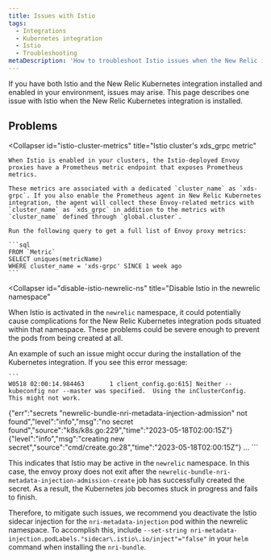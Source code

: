 ```yaml
---
title: Issues with Istio
tags:
  - Integrations
  - Kubernetes integration
  - Istio
  - Troubleshooting
metaDescription: 'How to troubleshoot Istio issues when the New Relic integration is also installed.'
---
```


If you have both Istio and the New Relic Kubernetes integration installed and enabled in your environment, issues may arise.
This page describes one issue with Istio when the New Relic Kubernetes integration is installed.

## Problems

<CollapserGroup>
  
  <Collapser
    id="istio-cluster-metrics"
    title="Istio cluster's xds_grpc metric"
  >
    When Istio is enabled in your clusters, the Istio-deployed Envoy proxies have a Prometheus metric endpoint that exposes Prometheus metrics.

    These metrics are associated with a dedicated `cluster_name` as `xds-grpc`. If you also enable the Prometheus agent in New Relic Kubernetes integration, the agent will collect these Envoy-related metrics with `cluster_name` as `xds_grpc` in addition to the metrics with `cluster_name` defined through `global.cluster`.

    Run the following query to get a full list of Envoy proxy metrics:

    ```sql
    FROM `Metric`
    SELECT uniques(metricName)
    WHERE cluster_name = 'xds-grpc' SINCE 1 week ago
    ```
  </Collapser>

  <Collapser
    id="disable-istio-newrelic-ns"
    title="Disable Istio in the newrelic namespace"
  >
When Istio is activated in the `newrelic` namespace, it could potentially cause complications for the New Relic Kubernetes integration pods situated within that namespace. These problems could be severe enough to prevent the pods from being created at all.

An example of such an issue might occur during the installation of the Kubernetes integration. If you see this error message:
    
    ```
    W0518 02:00:14.984463       1 client_config.go:615] Neither --kubeconfig nor --master was specified.  Using the inClusterConfig.  This might not work.
{"err":"secrets \"newrelic-bundle-nri-metadata-injection-admission\" not found","level":"info","msg":"no secret found","source":"k8s/k8s.go:229","time":"2023-05-18T02:00:15Z"} {"level":"info","msg":"creating new secret","source":"cmd/create.go:28","time":"2023-05-18T02:00:15Z"} ...
    ```
    
This indicates that Istio may be active in the `newrelic` namespace. In this case, the envoy proxy does not exit after the `newrelic-bundle-nri-metadata-injection-admission-create` job has successfully created the secret. As a result, the Kubernetes job becomes stuck in progress and fails to finish.

Therefore, to mitigate such issues, we recommend you deactivate the Istio sidecar injection for the `nri-metadata-injection` pod within the newrelic namespace. To accomplish this, include `--set-string nri-metadata-injection.podLabels."sidecar\.istio\.io/inject"="false"` in your `helm` command when installing the `nri-bundle`.
    
  </Collapser>
</CollapserGroup>
